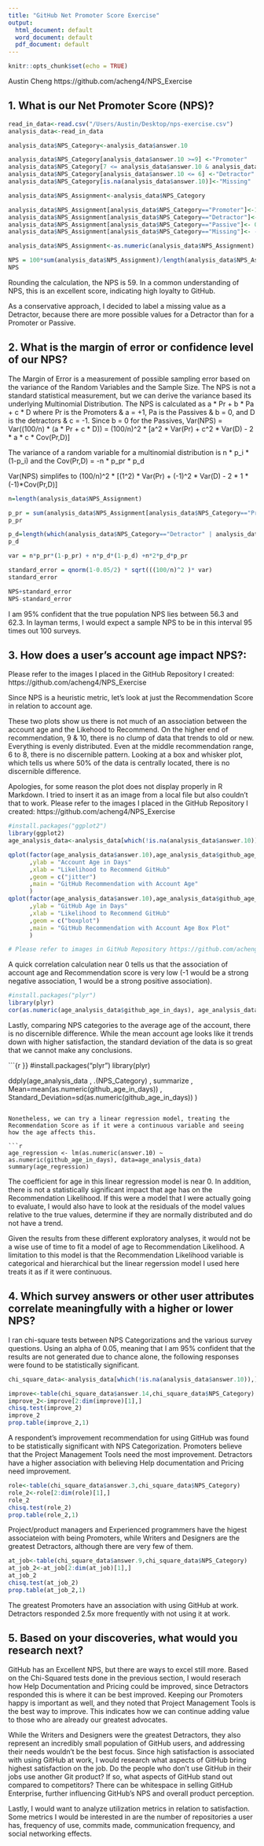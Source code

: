 ```yaml
---
title: "GitHub Net Promoter Score Exercise"
output:
  html_document: default
  word_document: default
  pdf_document: default
---
```


```r
knitr::opts_chunk$set(echo = TRUE)
```
Austin Cheng
https://github.com/acheng4/NPS_Exercise

## 1. What is our Net Promoter Score (NPS)?

```r
read_in_data<-read.csv("/Users/Austin/Desktop/nps-exercise.csv")
analysis_data<-read_in_data

analysis_data$NPS_Category<-analysis_data$answer.10

analysis_data$NPS_Category[analysis_data$answer.10 >=9] <-"Promoter"
analysis_data$NPS_Category[7 <= analysis_data$answer.10 & analysis_data$answer.10 <= 8] <-"Passive"
analysis_data$NPS_Category[analysis_data$answer.10 <= 6] <-"Detractor"
analysis_data$NPS_Category[is.na(analysis_data$answer.10)]<-"Missing"

analysis_data$NPS_Assignment<-analysis_data$NPS_Category

analysis_data$NPS_Assignment[analysis_data$NPS_Category=="Promoter"]<-1
analysis_data$NPS_Assignment[analysis_data$NPS_Category=="Detractor"]<- -1
analysis_data$NPS_Assignment[analysis_data$NPS_Category=="Passive"]<- 0
analysis_data$NPS_Assignment[analysis_data$NPS_Category=="Missing"]<- -1

analysis_data$NPS_Assignment<-as.numeric(analysis_data$NPS_Assignment)

NPS = 100*sum(analysis_data$NPS_Assignment)/length(analysis_data$NPS_Assignment)
NPS
```

Rounding the calculation, the NPS is 59. In a common understanding of NPS, this is an excellent score, indicating high loyalty to GitHub.

As a conservative approach, I decided to label a missing value as a Detractor, because there are more possible values for a Detractor than for a Promoter or Passive.

## 2. What is the margin of error or confidence level of our NPS?

The Margin of Error is a measurement of possible sampling error based on the variance of the Random Variables and the Sample Size. The NPS is not a standard statistical measurement, but we can derive the variance based its underlying Multinomial Distribution. The NPS is calculated as a * Pr + b * Pa + c * D where Pr is the Promoters & a = +1, Pa is the Passives & b = 0, and D is the detractors & c = -1. Since b = 0 for the Passives, Var(NPS) = Var((100/n) * (a * Pr + c * D)) = (100/n)^2 * [a^2 * Var(Pr) + c^2 * Var(D) - 2 * a * c * Cov(Pr,D)]

The variance of a random variable for a multinomial distribution is n * p_i * (1-p_i) and the Cov(Pr,D) = -n * p_pr * p_d

Var(NPS) simplifes to  (100/n)^2 * [(1^2) * Var(Pr) + (-1)^2 * Var(D) - 2 * 1 * (-1)*Cov(Pr,D)]

```r
n=length(analysis_data$NPS_Assignment)

p_pr = sum(analysis_data$NPS_Assignment[analysis_data$NPS_Category=="Promoter"])/n
p_pr

p_d=length(which(analysis_data$NPS_Category=="Detractor" | analysis_data$NPS_Category=="Missing" )) / n
p_d

var = n*p_pr*(1-p_pr) + n*p_d*(1-p_d) +n*2*p_d*p_pr

standard_error = qnorm(1-0.05/2) * sqrt(((100/n)^2 )* var)
standard_error

NPS+standard_error
NPS-standard_error
```
I am 95% confident that the true population NPS lies between 56.3 and 62.3. In layman terms, I would expect a sample NPS to be in this interval 95 times out 100 surveys.


## 3. How does a user's account age impact NPS?:

Please refer to the images I placed in the GitHub Repository I created: https://github.com/acheng4/NPS_Exercise


Since NPS is a heuristic metric, let's look at just the Recommendation Score in relation to account age.

These two plots show us there is not much of an association between the account age and the Likehood to Recommend. On the higher end of recommendation, 9 & 10, there is no clump of data that trends to old or new. Everything is evenly distributed. Even at the middle recommendation range, 6 to 8, there is no discernible pattern. Looking at a box and whisker plot, which tells us where 50% of the data is centrally located, there is no discernible difference.

Apologies, for some reason the plot does not display properly in R Markdown. I tried to insert it as an image from a local file but also couldn't that to work. Please refer to the images I placed in the GitHub Repository I created: https://github.com/acheng4/NPS_Exercise


```r
#install.packages("ggplot2")
library(ggplot2)
age_analysis_data<-analysis_data[which(!is.na(analysis_data$answer.10)),]

qplot(factor(age_analysis_data$answer.10),age_analysis_data$github_age_in_days
      ,ylab = "Account Age in Days"
      ,xlab = "Likelihood to Recommend GitHub"
      ,geom = c("jitter")
      ,main = "GitHub Recommendation with Account Age"
      )
qplot(factor(age_analysis_data$answer.10),age_analysis_data$github_age_in_days
      ,ylab = "GitHub Age in Days"
      ,xlab = "Likelihood to Recommend GitHub"
      ,geom = c("boxplot")
      ,main = "GitHub Recommendation with Account Age Box Plot"
      )

# Please refer to images in GitHub Repository https://github.com/acheng4/NPS_Exercise

```



A quick correlation calculation near 0 tells us that the association of account age and Recommendation score is very low (-1 would be a strong negative association, 1 would be a strong positive association).

```r
#install.packages("plyr")
library(plyr)
cor(as.numeric(age_analysis_data$github_age_in_days), age_analysis_data$answer.10)

```


Lastly, comparing NPS categories to the average age of the account, there is no discernible difference. While the mean account age looks like it trends down with higher satisfaction, the standard deviation of the data is so great that we cannot make any conclusions.

```{r }}
#install.packages("plyr")
library(plyr)

ddply(age_analysis_data
      , .(NPS_Category)
      , summarize
      , Mean=mean(as.numeric(github_age_in_days))
      , Standard_Deviation=sd(as.numeric(github_age_in_days))
      )
```

Nonetheless, we can try a linear regression model, treating the Recommendation Score as if it were a continuous variable and seeing how the age affects this.

```r
age_regression <- lm(as.numeric(answer.10) ~ as.numeric(github_age_in_days), data=age_analysis_data)
summary(age_regression)
```

The coefficient for age in this linear regression model is near 0. In addition, there is not a statistically significant impact that age has on the Recommendation Likelihood. If this were a model that I were actually going to evaluate, I would also have to look at the residuals of the model values relative to the true values, determine if they are normally distributed and do not have a trend.

Given the results from these different exploratory analyses, it would not be a wise use of time to fit a model of age to Recommendation Likelihood. A limitation to this model is that the Recommendation Likelihood variable is categorical and hierarchical but the linear regerssion model I used here treats it as if it were continuous. 


## 4. Which survey answers or other user attributes correlate meaningfully with a higher or lower NPS?

I ran chi-square tests between NPS Categorizations and the various survey questions. Using an alpha of 0.05, meaning that I am  95% confident that the results are not generated due to chance alone, the following responses were found to be statistically significant.


```r
chi_square_data<-analysis_data[which(!is.na(analysis_data$answer.10)),]

improve<-table(chi_square_data$answer.14,chi_square_data$NPS_Category)
improve_2<-improve[2:dim(improve)[1],]
chisq.test(improve_2)
improve_2
prop.table(improve_2,1)

```

A respondent's improvement recommendation for using GitHub was found to be statistically significant with NPS Categorization. Promoters believe that the Project Management Tools need the most improvement. Detractors have a higher association with believing Help documentation and Pricing need improvement. 

``` r
role<-table(chi_square_data$answer.3,chi_square_data$NPS_Category)
role_2<-role[2:dim(role)[1],]
role_2
chisq.test(role_2)
prop.table(role_2,1)
```

Project/product managers and Experienced programmers have the higest associateion with being Promoters, while Writers and Designers are the greatest Detractors, although there are very few of them.


```r
at_job<-table(chi_square_data$answer.9,chi_square_data$NPS_Category)
at_job_2<-at_job[2:dim(at_job)[1],]
at_job_2
chisq.test(at_job_2)
prop.table(at_job_2,1)
```

The greatest Promoters have an association with using GitHub at work. Detractors responded 2.5x more frequently with not using it at work.

## 5. Based on your discoveries, what would you research next?

GitHub has an Excellent NPS, but there are ways to excel still more. Based on the Chi-Squared tests done in the previous section, I would reserach how Help Documentation and Pricing could be improved, since Detractors responded this is where it can be best improved. Keeping our Promoters happy is important as well, and they noted that Project Management Tools is the best way to improve. This indicates how we can continue adding value to those who are already our greatest advocates.


While the Writers and Designers were the greatest Detractors, they also represent an incredibly small population of GitHub users, and addressing their needs wouldn't be the best focus. Since high satisfaction is associated with using GitHub at work, I would research what aspects of GitHub bring highest satisfaction on the job. Do the people who don't use GitHub in their jobs use another Git product? If so, what aspects of GitHub stand out compared to competitors? There can be whitespace in selling GitHub Enterprise, further influencing GitHub's NPS and overall product perception.


Lastly, I would want to analyze utilization metrics in relation to satisfaction. Some metrics I would be interested in are the number of repositories a user has, frequency of use, commits made, communication frequency, and social networking effects.



